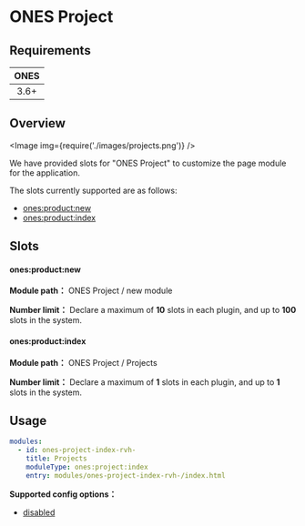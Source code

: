 
# ONES Project

## Requirements

| **ONES** |
| :------: |
|   3.6+   |

## Overview

<Image img={require('./images/projects.png')} />

We have provided slots for "ONES Project" to customize the page module for the application.

The slots currently supported are as follows:

- [ones:product:new](#onesproductnew)
- [ones:product:index](#onesproductindex)

## Slots

#### ones:product:new

**Module path：** ONES Project / new module

**Number limit：** Declare a maximum of **10** slots in each plugin, and up to **100** slots in the system.

#### ones:product:index

**Module path：** ONES Project / Projects

**Number limit：** Declare a maximum of **1** slots in each plugin, and up to **1** slots in the system.

## Usage

```yaml
modules:
  - id: ones-project-index-rvh-
    title: Projects
    moduleType: ones:project:index
    entry: modules/ones-project-index-rvh-/index.html
```

**Supported config options：**

- [disabled](../../../../reference/config/plugin.md#disabled)
